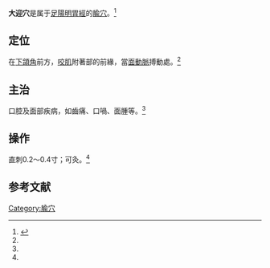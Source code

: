 {{medical}}
{{Infobox acupoint
|name = 大迎穴
|image = 
|imagesize = 
|caption =
|simplified = 大迎
|traditional = 大迎
|code = ST5
|pinyin = Dàyíng
|meridian = 足陽明胃經
|location = [[下頜角|下頜角]]前方，[[咬肌|咬肌]]附著部前緣，當[[面動脈|面動脈]]搏動處
|treat = 口腔及面部疾病
|processing = 直刺0.2～0.4寸；可灸
|footnotes = 
}}
'''大迎穴'''是属于[[足陽明胃經|足陽明胃經]]的[[腧穴|腧穴]]。<ref name="针灸学">{{Cite book |title=针灸学 |url=https://archive.org/details/zhenjiuxue0000unse |author=孙国杰 主编 |publisher=[[上海科学技术出版社|上海科学技术出版社]] |year=1997 |pages= |isbn=7-5323-4102-X}}</ref>

==定位==
在[[下頜角|下頜角]]前方，[[咬肌|咬肌]]附著部的前緣，當[[面動脈|面動脈]]搏動處。<ref name="针灸学"/>

==主治==
口腔及面部疾病，如齒痛、口喎、面腫等。<ref name="针灸学"/>

==操作==
直刺0.2～0.4寸；可灸。<ref name="针灸学"/>

==参考文献==
{{reflist}}

{{经络}}
{{足陽明胃經}}

{{DEFAULTSORT:D}}
[[Category:腧穴|Category:腧穴]]